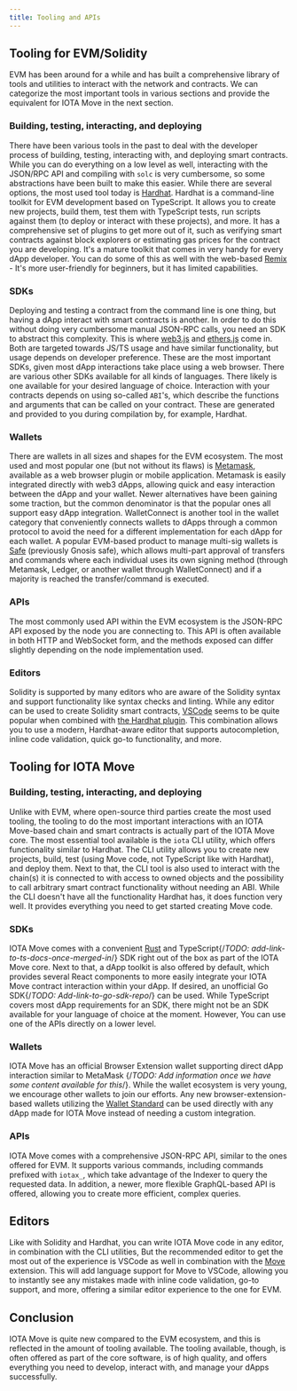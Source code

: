 ```yaml
---
title: Tooling and APIs
---
```


## Tooling for EVM/Solidity

EVM has been around for a while and has built a comprehensive library of tools and utilities to interact with the network and contracts. We can categorize the most important tools in various sections and provide the equivalent for IOTA Move in the next section.

### Building, testing, interacting, and deploying

There have been various tools in the past to deal with the developer process of building, testing, interacting with, and deploying smart contracts. While you can do everything on a low level as well, interacting with the JSON/RPC API and compiling with `solc` is very cumbersome, so some abstractions have been built to make this easier. While there are several options, the most used tool today is [Hardhat](https://hardhat.org). Hardhat is a command-line toolkit for EVM development based on TypeScript. It allows you to create new projects, build them, test them with TypeScript tests, run scripts against them (to deploy or interact with these projects), and more. It has a comprehensive set of plugins to get more out of it, such as verifying smart contracts against block explorers or estimating gas prices for the contract you are developing. It's a mature toolkit that comes in very handy for every dApp developer. You can do some of this as well with the web-based [Remix](https://remix.ethereum.org) - It's more user-friendly for beginners, but it has limited capabilities. 

### SDKs

Deploying and testing a contract from the command line is one thing, but having a dApp interact with smart contracts is another. In order to do this without doing very cumbersome manual JSON-RPC calls, you need an SDK to abstract this complexity. This is where [web3.js](https://web3js.org) and [ethers.js](https://ethers.org) come in. Both are targeted towards JS/TS usage and have similar functionality, but usage depends on developer preference. These are the most important SDKs, given most dApp interactions take place using a web browser. There are various other SDKs available for all kinds of languages. There likely is one available for your desired language of choice. Interaction with your contracts depends on using so-called `ABI`'s, which describe the functions and arguments that can be called on your contract. These are generated and provided to you during compilation by, for example, Hardhat.

### Wallets

There are wallets in all sizes and shapes for the EVM ecosystem. The most used and most popular one (but not without its flaws) is [Metamask](https://metamask.io), available as a web browser plugin or mobile application. Metamask is easily integrated directly with web3 dApps, allowing quick and easy interaction between the dApp and your wallet. Newer alternatives have been gaining some traction, but the common denominator is that the popular ones all support easy dApp integration. WalletConnect is another tool in the wallet category that conveniently connects wallets to dApps through a common protocol to avoid the need for a different implementation for each dApp for each wallet. A popular EVM-based product to manage multi-sig wallets is [Safe](https://safe.global/) (previously Gnosis safe), which allows multi-part approval of transfers and commands where each individual uses its own signing method (through Metamask, Ledger, or another wallet through WalletConnect) and if a majority is reached the transfer/command is executed.

### APIs

The most commonly used API within the EVM ecosystem is the JSON-RPC API exposed by the node you are connecting to. This API is often available in both HTTP and WebSocket form, and the methods exposed can differ slightly depending on the node implementation used. 

### Editors

Solidity is supported by many editors who are aware of the Solidity syntax and support functionality like syntax checks and linting. While any editor can be used to create Solidity smart contracts, [VSCode](https://code.visualstudio.com) seems to be quite popular when combined with [the Hardhat plugin](https://hardhat.org/hardhat-vscode/docs/overview). This combination allows you to use a modern, Hardhat-aware editor that supports autocompletion, inline code validation, quick go-to functionality, and more.

## Tooling for IOTA Move

### Building, testing, interacting, and deploying

Unlike with EVM, where open-source third parties create the most used tooling, the tooling to do the most important interactions with an IOTA Move-based chain and smart contracts is actually part of the IOTA Move core. The most essential tool available is the `iota` CLI utility, which offers functionality similar to Hardhat. The CLI utility allows you to create new projects, build, test (using Move code, not TypeScript like with Hardhat), and deploy them. Next to that, the CLI tool is also used to interact with the chain(s) it is connected to with access to owned objects and the possibility to call arbitrary smart contract functionality without needing an ABI. While the CLI doesn't have all the functionality Hardhat has, it does function very well. It provides everything you need to get started creating Move code. 

### SDKs

IOTA Move comes with a convenient [Rust](../../references/rust-sdk.mdx) and TypeScript{/*TODO: add-link-to-ts-docs-once-merged-in*/} SDK right out of the box as part of the IOTA Move core. Next to that, a dApp toolkit is also offered by default, which provides several React components to more easily integrate your IOTA Move contract interaction within your dApp. If desired, an unofficial Go SDK{/*TODO: Add-link-to-go-sdk-repo*/} can be used. While TypeScript covers most dApp requirements for an SDK, there might not be an SDK available for your language of choice at the moment. However, You can use one of the APIs directly on a lower level.

### Wallets

IOTA Move has an official Browser Extension wallet supporting direct dApp interaction similar to MetaMask {/*TODO: Add information once we have some content available for this*/}. While the wallet ecosystem is very young, we encourage other wallets to join our efforts. Any new browser-extension-based wallets utilizing the [Wallet Standard](https://github.com/wallet-standard/wallet-standard/) can be used directly with any dApp made for IOTA Move instead of needing a custom integration. 

### APIs

IOTA Move comes with a comprehensive JSON-RPC API, similar to the ones offered for EVM. It supports various commands, including commands prefixed with `iotax_`, which take advantage of the Indexer to query the requested data. In addition, a newer, more flexible GraphQL-based API is offered, allowing you to create more efficient, complex queries.

## Editors

Like with Solidity and Hardhat, you can write IOTA Move code in any editor, in combination with the CLI utilities, But the recommended editor to get the most out of the experience is VSCode as well in combination with the [Move](https://marketplace.visualstudio.com/items?itemName=iota.move) extension. This will add language support for Move to VSCode, allowing you to instantly see any mistakes made with inline code validation, go-to support, and more, offering a similar editor experience to the one for EVM.

## Conclusion

IOTA Move is quite new compared to the EVM ecosystem, and this is reflected in the amount of tooling available. The tooling available, though, is often offered as part of the core software, is of high quality, and offers everything you need to develop, interact with, and manage your dApps successfully. 
